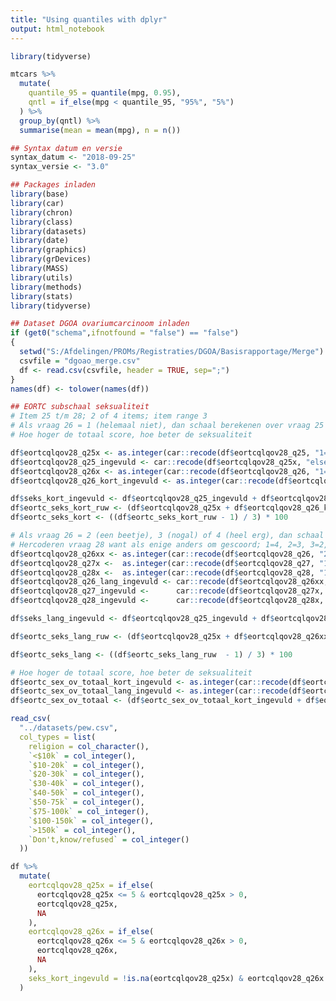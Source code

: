 ```yaml
---
title: "Using quantiles with dplyr"
output: html_notebook
---
```


```r
library(tidyverse)
```

```r
mtcars %>% 
  mutate(
    quantile_95 = quantile(mpg, 0.95),
    qntl = if_else(mpg < quantile_95, "95%", "5%")
  ) %>%
  group_by(qntl) %>%
  summarise(mean = mean(mpg), n = n())
```

```r
## Syntax datum en versie
syntax_datum <- "2018-09-25"
syntax_versie <- "3.0"

## Packages inladen
library(base)
library(car)
library(chron)
library(class)
library(datasets)
library(date)
library(graphics)
library(grDevices)
library(MASS)
library(utils)
library(methods)
library(stats)
library(tidyverse)

## Dataset DGOA ovariumcarcinoom inladen
if (get0("schema",ifnotfound = "false") == "false")
{
  setwd("S:/Afdelingen/PROMs/Registraties/DGOA/Basisrapportage/Merge")
  csvfile = "dgoao_merge.csv"
  df <- read.csv(csvfile, header = TRUE, sep=";")
}
names(df) <- tolower(names(df))

## EORTC subschaal seksualiteit
# Item 25 t/m 28; 2 of 4 items; item range 3
# Als vraag 26 = 1 (helemaal niet), dan schaal berekenen over vraag 25 en 26
# Hoe hoger de totaal score, hoe beter de seksualiteit

df$eortcqlqov28_q25x <- as.integer(car::recode(df$eortcqlqov28_q25, "1=1; 2=2; 3=3; 4=4; else=NA"))
df$eortcqlqov28_q25_ingevuld <- car::recode(df$eortcqlqov28_q25x, "else=1; NA=0")
df$eortcqlqov28_q26x <- as.integer(car::recode(df$eortcqlqov28_q26, "1=1; 2=2; 3=3; 4=4; else=NA"))
df$eortcqlqov28_q26_kort_ingevuld <- as.integer(car::recode(df$eortcqlqov28_q26x, "1=1; else=0"))

df$seks_kort_ingevuld <- df$eortcqlqov28_q25_ingevuld + df$eortcqlqov28_q26_kort_ingevuld
df$eortc_seks_kort_ruw <- (df$eortcqlqov28_q25x + df$eortcqlqov28_q26_kort_ingevuld) / df$seks_kort_ingevuld
df$eortc_seks_kort <- ((df$eortc_seks_kort_ruw - 1) / 3) * 100

# Als vraag 26 = 2 (een beetje), 3 (nogal) of 4 (heel erg), dan schaal berekenen over vraag 25 t/m 28
# Hercoderen vraag 28 want als enige anders om gescoord; 1=4, 2=3, 3=2, 4=1
df$eortcqlqov28_q26xx <- as.integer(car::recode(df$eortcqlqov28_q26, "2=2; 3=3; 4=4; else=NA"))
df$eortcqlqov28_q27x <-  as.integer(car::recode(df$eortcqlqov28_q27, "1=1; 2=2; 3=3; 4=4; else=NA"))
df$eortcqlqov28_q28x <-  as.integer(car::recode(df$eortcqlqov28_q28, "1=4; 2=3; 3=2; 4=1; else=NA"))
df$eortcqlqov28_q26_lang_ingevuld <- car::recode(df$eortcqlqov28_q26xx, "NA=0; 1=0; else=1")
df$eortcqlqov28_q27_ingevuld <-      car::recode(df$eortcqlqov28_q27x, "NA=0; else=1")
df$eortcqlqov28_q28_ingevuld <-      car::recode(df$eortcqlqov28_q28x, "NA=0; else=1")

df$seks_lang_ingevuld <- df$eortcqlqov28_q25_ingevuld + df$eortcqlqov28_q26_lang_ingevuld + df$eortcqlqov28_q27_ingevuld + df$eortcqlqov28_q28_ingevuld

df$eortc_seks_lang_ruw <- (df$eortcqlqov28_q25x + df$eortcqlqov28_q26xx + df$eortcqlqov28_q27x + df$eortcqlqov28_q28x) / df$seks_lang_ingevuld

df$eortc_seks_lang <- ((df$eortc_seks_lang_ruw  - 1) / 3) * 100

# Hoe hoger de totaal score, hoe beter de seksualiteit
df$eortc_sex_ov_totaal_kort_ingevuld <- as.integer(car::recode(df$eortc_seks_kort, "NA=0"))
df$eortc_sex_ov_totaal_lang_ingevuld <- as.integer(car::recode(df$eortc_seks_lang, "NA=0"))
df$eortc_sex_ov_totaal <- (df$eortc_sex_ov_totaal_kort_ingevuld + df$eortc_sex_ov_totaal_lang_ingevuld)
```

```r
read_csv(
  "../datasets/pew.csv",
  col_types = list(
    religion = col_character(),
    `<$10k` = col_integer(),
    `$10-20k` = col_integer(),
    `$20-30k` = col_integer(),
    `$30-40k` = col_integer(),
    `$40-50k` = col_integer(),
    `$50-75k` = col_integer(),
    `$75-100k` = col_integer(),
    `$100-150k` = col_integer(),
    `>150k` = col_integer(),
    `Don't,know/refused` = col_integer()
  ))

df %>%
  mutate(
    eortcqlqov28_q25x = if_else(
      eortcqlqov28_q25x <= 5 & eortcqlqov28_q25x > 0,
      eortcqlqov28_q25x,
      NA
    ),
    eortcqlqov28_q26x = if_else(
      eortcqlqov28_q26x <= 5 & eortcqlqov28_q26x > 0,
      eortcqlqov28_q26x,
      NA
    ),
    seks_kort_ingevuld = !is.na(eortcqlqov28_q25x) & eortcqlqov28_q26x == 1
  )
```

